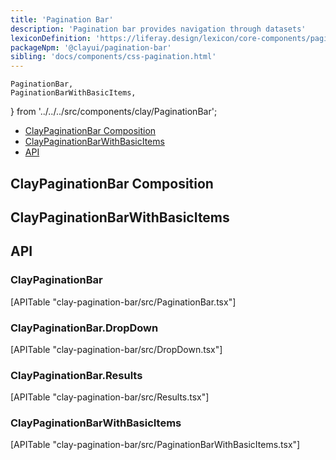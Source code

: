 ```yaml
---
title: 'Pagination Bar'
description: 'Pagination bar provides navigation through datasets'
lexiconDefinition: 'https://liferay.design/lexicon/core-components/pagination/'
packageNpm: '@clayui/pagination-bar'
sibling: 'docs/components/css-pagination.html'
---
```


	PaginationBar,
	PaginationBarWithBasicItems,
} from '../../../src/components/clay/PaginationBar';

<div class="nav-toc-absolute">
<div class="nav-toc">

-   [ClayPaginationBar Composition](#claypaginationbar-composition)
-   [ClayPaginationBarWithBasicItems](#claypaginationbarwithbasicitems)
-   [API](#api)

</div>
</div>

## ClayPaginationBar Composition

<PaginationBar />

## ClayPaginationBarWithBasicItems

<PaginationBarWithBasicItems />

## API

### ClayPaginationBar

<div>[APITable "clay-pagination-bar/src/PaginationBar.tsx"]</div>

### ClayPaginationBar.DropDown

<div>[APITable "clay-pagination-bar/src/DropDown.tsx"]</div>

### ClayPaginationBar.Results

<div>[APITable "clay-pagination-bar/src/Results.tsx"]</div>

### ClayPaginationBarWithBasicItems

<div>[APITable "clay-pagination-bar/src/PaginationBarWithBasicItems.tsx"]</div>
